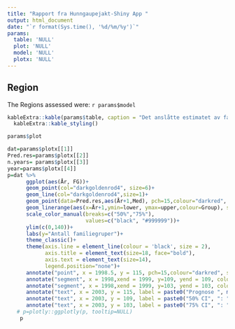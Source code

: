 ```yaml
---
title: "Rapport fra Hunngaupejakt-Shiny App "
output: html_document
date: "`r format(Sys.time(), '%d/%m/%y')`"
params:
  table: 'NULL'
  plot: 'NULL'
  model: 'NULL'
  plotx: 'NULL'
---
```


## Region

The Regions assessed were: `r params$model`


```r
kableExtra::kable(params$table, caption = "Det anslåtte estimatet av familiegrupper for ulike nivå av hunngaupejakt") %>% 
  kableExtra::kable_styling() 
```


```r
params$plot
```

```r

dat=params$plotx[[1]]
Pred.res=params$plotx[[2]]
n.years= params$plotx[[3]]
year=params$plotx[[4]]
p=dat %>% 
      ggplot(aes(År, FG))+
      geom_point(col="darkgoldenrod4", size=6)+
      geom_line(col="darkgoldenrod4",size=1)+
      geom_point(data=Pred.res,aes(År+1,Med), pch=15,colour="darkred", size=4)+
      geom_linerange(aes(x=År+1,ymin=lower, ymax=upper,colour=Group), size=2)+
      scale_color_manual(breaks=c("50%","75%"),
                         values=c("black", "#999999"))+
      ylim(c(0,140))+
      labs(y="Antall familiegruper")+
      theme_classic()+
      theme(axis.line = element_line(colour = 'black', size = 2),
            axis.title = element_text(size=18, face="bold"),
            axis.text = element_text(size=14),
            legend.position="none")+
      annotate("point", x = 1998.5, y = 115, pch=15,colour="darkred", size=6)+ 
      annotate("segment", x = 1998,xend = 1999, y=109, yend = 109, colour="black", size=2) + 
      annotate("segment", x = 1998,xend = 1999, y=103, yend = 103, colour="grey80", size=2)+
      annotate("text", x = 2003, y = 115, label = paste0("Prognose ", max(year)+1, ": ", round(dat$Med[n.years])))+
      annotate("text", x = 2003, y = 109, label = paste0("50% CI", ": ",round(dat$lower[n.years+1])," - ",round(dat$upper[n.years+1]) ))+
      annotate("text", x = 2003, y = 103, label = paste0("75% CI", ": ",round(dat$lower[n.years+2])," - ",round(dat$upper[n.years+2]) ))
   # p=plotly::ggplotly(p, tooltip=NULL)  
    p
```

